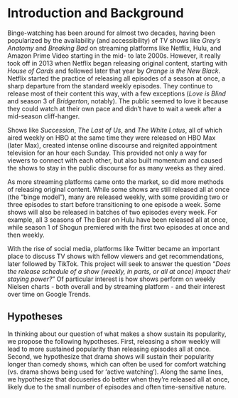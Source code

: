 # Introduction and Background

Binge-watching has been around for almost two decades, having been popularized by the availability (and accessibility) of TV shows like *Grey’s Anatomy* and *Breaking Bad* on streaming platforms like Netflix, Hulu, and Amazon Prime Video starting in the mid- to late 2000s. However, it really took off in 2013 when Netflix began releasing original content, starting with *House of Cards* and followed later that year by *Orange is the New Black*. Netflix started the practice of releasing all episodes of a season at once, a sharp departure from the standard weekly episodes. They continue to release most of their content this way, with a few exceptions (*Love is Blind* and season 3 of *Bridgerton*, notably). The public seemed to love it because they could watch at their own pace and didn’t have to wait a week after a mid-season cliff-hanger.

Shows like *Succession*, *The Last of Us*, and *The White Lotus*, all of which aired weekly on HBO at the same time they were released on HBO Max (later Max), created intense online discourse and reignited appointment television for an hour each Sunday. This provided not only a way for viewers to connect with each other, but also built momentum and caused the shows to stay in the public discourse for as many weeks as they aired.

As more streaming platforms came onto the market, so did more methods of releasing original content. While some shows are still released all at once (the “binge model”), many are released weekly, with some providing two or three episodes to start before transitioning to one episode a week. Some shows will also be released in batches of two episodes every week. For example, all 3 seasons of The Bear on Hulu have been released all at once, while season 1 of Shogun premiered with the first two episodes at once and then weekly.

With the rise of social media, platforms like Twitter became an important place to discuss TV shows with fellow viewers and get recommendations, later followed by TikTok. This project will seek to answer the question “*Does the release schedule of a show (weekly, in parts, or all at once) impact their staying power?*” Of particular interest is how shows perform on weekly Nielsen charts - both overall and by streaming platform - and their interest over time on Google Trends.

## Hypotheses 

In thinking about our question of what makes a show sustain its popularity, we propose the following hypotheses. First, releasing a show weekly will lead to more sustained popularity than releasing episodes all at once. Second, we hypothesize that drama shows will sustain their popularity longer than comedy shows, which can often be used for comfort watching (vs. drama shows being used for ‘active watching’). Along the same lines, we hypothesize that docuseries do better when they’re released all at once, likely due to the small number of episodes and often time-sensitive nature.
